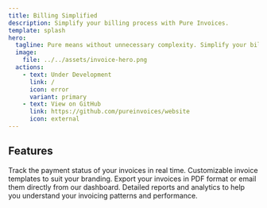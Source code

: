 ```yaml
---
title: Billing Simplified
description: Simplify your billing process with Pure Invoices.
template: splash
hero:
  tagline: Pure means without unnecessary complexity. Simplify your billing process with Pure Invoices – invoicing done right.
  image:
    file: ../../assets/invoice-hero.png
  actions:
    - text: Under Development
      link: /
      icon: error
      variant: primary
    - text: View on GitHub
      link: https://github.com/pureinvoices/website
      icon: external
---
```



## Features

<CardGrid>
  <Card title="Payment Status" icon="approve-check">
    Track the payment status of your invoices in real time.
  </Card>
  <Card title="Invoice Templates" icon="add-document">
    Customizable invoice templates to suit your branding.
  </Card>
  <Card title="Export and Share" icon="external">
    Export your invoices in PDF format or email them directly from our
    dashboard.
  </Card>
  <Card title="Reports and Analytics" icon="information">
    Detailed reports and analytics to help you understand your invoicing
    patterns and performance.
  </Card>
</CardGrid>
